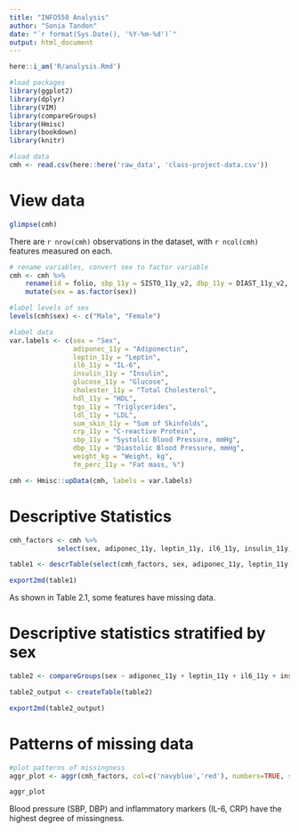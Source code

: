 ```yaml
---
title: "INFO550 Analysis"
author: "Sonia Tandon"
date: "`r format(Sys.Date(), '%Y-%m-%d')`"
output: html_document
---
```


```r
here::i_am('R/analysis.Rmd')
```

```r
#load packages 
library(ggplot2)
library(dplyr)
library(VIM)
library(compareGroups)
library(Hmisc)
library(bookdown)
library(knitr)

#load data 
cmh <- read.csv(here::here('raw_data', 'class-project-data.csv'))

```
# View data 

```r

glimpse(cmh)
```
There are `r nrow(cmh)` observations in the dataset, with `r ncol(cmh)` features measured on each. 

```r
# rename variables, convert sex to factor variable
cmh <- cmh %>% 
	rename(id = folio, sbp_11y = SISTO_11y_v2, dbp_11y = DIAST_11y_v2, weight_kg = WtPeso, fm_perc_11y = FM_perc_11y_new) %>% 
	mutate(sex = as.factor(sex)) 

#label levels of sex 
levels(cmh$sex) <- c("Male", "Female")

#label data 
var.labels <- c(sex = "Sex",
				adiponec_11y = "Adiponectin",
				leptin_11y = "Leptin",
				il6_11y = "IL-6",
				insulin_11y = "Insulin",
				glucose_11y = "Glucose",
				cholester_11y = "Total Cholesterol",
				hdl_11y = "HDL",
				tgs_11y = "Triglycerides",
				ldl_11y = "LDL",
				sum_skin_11y = "Sum of Skinfolds",
				crp_11y = "C-reactive Protein",
				sbp_11y = "Systolic Blood Pressure, mmHg",
				dbp_11y = "Diastolic Blood Pressure, mmHg",
				weight_kg = "Weight, kg",
				fm_perc_11y = "Fat mass, %")

cmh <- Hmisc::upData(cmh, labels = var.labels)

```
# Descriptive Statistics

```r
cmh_factors <- cmh %>% 
			select(sex, adiponec_11y, leptin_11y, il6_11y, insulin_11y, glucose_11y, cholester_11y, hdl_11y, tgs_11y, ldl_11y, sum_skin_11y, crp_11y, sbp_11y, dbp_11y, weight_kg, fm_perc_11y)

table1 <- descrTable(select(cmh_factors, sex, adiponec_11y, leptin_11y, il6_11y, insulin_11y, glucose_11y, cholester_11y, hdl_11y, tgs_11y, ldl_11y, sum_skin_11y, crp_11y, sbp_11y, dbp_11y, weight_kg, fm_perc_11y))

export2md(table1)

```
As shown in Table 2.1, some features have missing data. 

# Descriptive statistics stratified by sex

```r
table2 <- compareGroups(sex ~ adiponec_11y + leptin_11y + il6_11y + insulin_11y + glucose_11y + cholester_11y + hdl_11y + tgs_11y + ldl_11y + sum_skin_11y + crp_11y + sbp_11y + dbp_11y + weight_kg + fm_perc_11y, data=cmh_factors)

table2_output <- createTable(table2)

export2md(table2_output)

```

# Patterns of missing data 

```r
#plot patterns of missingness
aggr_plot <- aggr(cmh_factors, col=c('navyblue','red'), numbers=TRUE, sortVars=TRUE, labels=names(cmh), cex.axis=.7, gap=3, ylab=c("Histogram of missing data","Pattern"))

aggr_plot

```
Blood pressure (SBP, DBP) and inflammatory markers (IL-6, CRP) have the highest degree of missingness.








